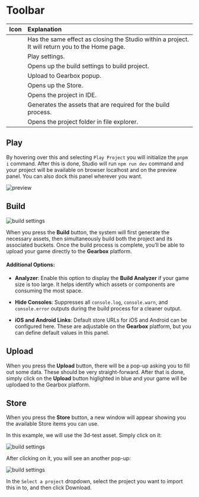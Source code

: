 
# Toolbar

| Icon       | Explanation |
| :-----     | :----       |
| <House />  |  Has the same effect as closing the Studio within a project. It will return you to the Home page. |
| <Clapperboard/>     | Play settings.       |
| <Hammer/>     | Opens up the build settings to build project.       |
| <Upload/>     | Upload to Gearbox popup.       |
| <ShoppingBag/>     | Opens up the Store.       |
| <Code2/>     | Opens the project in IDE.       |
| <Truck/>     | Generates the assets that are required for the build process. |
| <FolderOpen/>     | Opens the project folder in file explorer. |

## Play

By hovering over this and selecting `Play Project` you will initialize the `pnpm i` command. After this is done, Studio will run `npm run dev` command
and your project will be available on browser localhost and on the preview panel. You can also dock this panel wherever you want.

<Image src="/studio-docs/basics/toolbox/preview-dockable.gif" alt="preview" width={700} height={300} className="mt-6 rounded-xl overflow-hidden" />

## Build

<Image src="/studio-docs/basics/toolbox/build-settings.png" alt="build settings" width={500} height={300} className="mt-6 rounded-xl overflow-hidden" />

When you press the **Build** button, the system will first generate the necessary assets, then simultaneously build both the project and its associated buckets. Once the build process is complete, you’ll be able to upload your game directly to the **Gearbox** platform.

#### Additional Options:

* **Analyzer**: 
  Enable this option to display the **Build Analyzer** if your game size is too large. It helps identify which assets or components are consuming the most space.

* **Hide Consoles**:
  Suppresses all `console.log`, `console.warn`, and `console.error` outputs during the build process for a cleaner output.

* **iOS and Android Links**:
  Default store URLs for iOS and Android can be configured here. These are adjustable on the **Gearbox** platform, but you can define default values in this panel.

## Upload

When you press the **Upload** button, there will be a pop-up asking you to fill out some data. These should be very straight-forward.
After that is done, simply click on the **Upload** button higlighted in blue and your game will be uplodaed to the Gearbox platform. 

## Store

When you press the **Store** button, a new window will appear showing you the available Store items you can use.

In this example, we will use the 3d-test asset. Simply click on it:

<Image src="/studio-docs/basics/toolbox/store-intro.png" alt="build settings" width={700} height={300} className="mt-6 rounded-xl overflow-hidden" />

After clicking on it, you will see an another pop-up:

<Image src="/studio-docs/basics/toolbox/store-import.png" alt="build settings" width={300} height={300} className="mt-6 rounded-xl overflow-hidden" />

In the `Select a project` dropdown, select the project you want to import this in to, and then click Download. 
